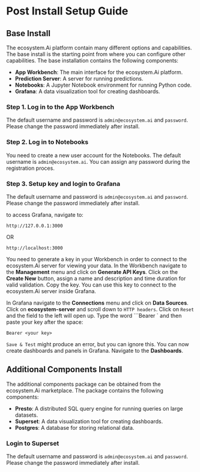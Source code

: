 # Post Install Setup Guide

## Base Install

The ecosystem.Ai platform contain many different options and capabilities. The base install is the starting point from where you can configure other capabilities. The base installation contains the following components:
- **App Workbench**: The main interface for the ecosystem.Ai platform.
- **Prediction Server**: A server for running predictions.
- **Notebooks**: A Jupyter Notebook environment for running Python code.
- **Grafana**: A data visualization tool for creating dashboards.

### Step 1. Log in to the App Workbench

The default username and password is `admin@ecosystem.ai` and `password`. Please change the password immediately after install.

### Step 2. Log in to Notebooks

You need to create a new user account for the Notebooks. The default username is `admin@ecosystem.ai`. You can assign any password during the registration proces.

### Step 3. Setup key and login to Grafana

The default username and password is `admin@ecosystem.ai` and `password`. Please change the password immediately after install.

to access Grafana, navigate to:
```web
http://127.0.0.1:3000
```
OR
```web
http://localhost:3000
```

You need to generate a key in your Workbench in order to connect to the ecosystem.Ai server for viewing your data. In the Workbench navigate to the **Management** menu and click on **Generate API Keys**. Click on the **Create New** button, assign a name and description and time duration for valid validation. Copy the key. You can use this key to connect to the ecosystem.Ai server inside Grafana.

In Grafana navigate to the **Connections** menu and click on **Data Sources**. Click on **ecosystem-server** and scroll down to ```HTTP headers```. Click on ```Reset``` and the field to the left will open up. Type the word ```Bearer ` and then paste your key after the space:
```
Bearer <your key>
```

```Save & Test``` might produce an error, but you can ignore this. You can now create dashboards and panels in Grafana. Navigate to the **Dashboards**.

## Additional Components Install

The additional components package can be obtained from the ecosystem.Ai marketplace. The package contains the following components:
- **Presto**: A distributed SQL query engine for running queries on large datasets.
- **Superset**: A data visualization tool for creating dashboards.
- **Postgres**: A database for storing relational data.

### Login to Superset

The default username and password is `admin@ecosystem.ai` and `password`. Please change the password immediately after install.
